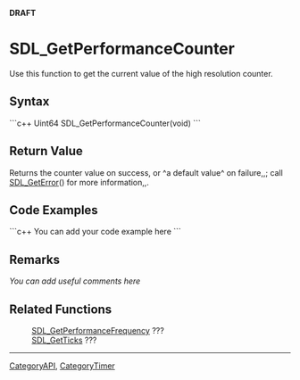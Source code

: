 <!-- pragma section-numbers off -->
<!-- pragma camelcase off -->
'''DRAFT'''

= SDL_GetPerformanceCounter =
Use this function to get the current value of the high resolution counter.


== Syntax ==
```c++
Uint64 SDL_GetPerformanceCounter(void)
```

== Return Value ==
Returns the counter value on success, or ^a default value^ on failure,,; call [[SDL_GetError]]() for more information,,.

== Code Examples ==
```c++
You can add your code example here
```

== Remarks ==
''You can add useful comments here''

== Related Functions ==
:[[SDL_GetPerformanceFrequency]] ???
:[[SDL_GetTicks]] ???

----
[[CategoryAPI]], [[CategoryTimer]]
